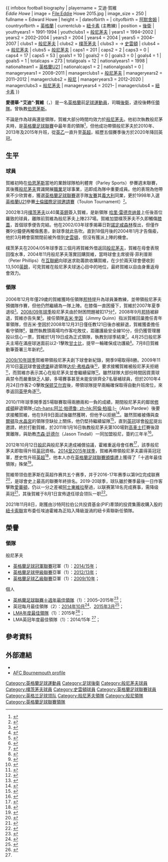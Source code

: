 {{noteta|G1=足球|G2=FAcup
|T=zh-hans:埃迪·豪; zh-tw:埃迪·霍維; zh-hk:艾迪·賀維;
|1=zh-hans:埃迪·豪; zh-tw:埃迪·霍維; zh-hk:艾迪·賀維;
|2=zh-hans:爱德华兹·"埃迪"·豪; zh-tw:愛德華兹·"埃迪"·霍維; zh-hk:愛德華·"艾迪"·賀維;
|3=zh-hans:豪; zh-tw:霍維; zh-hk:賀維;
|4=zh-hans:达伦·弗格森; zh-hk:戴倫·費格遜;
}}
{{ infobox football biography
| playername           = 艾迪·賀維<br>''Eddie Howe''
| image                = File:Eddie Howe 2015.jpg
| image_size       = 250
| fullname             = Edward Howe
| height              = {{height|ft=5|in=11}}
| dateofbirth          = {{birth date and age|1977|11|29}}
| cityofbirth          = [[阿默舍姆|阿默舍姆]]
| countryofbirth       = [[英格蘭|英格蘭]]
| currentclub          = [[纽卡斯尔联足球俱乐部|紐卡素]] (主教練)
| position             = [[後衛_(足球)|後衛]]
| youthyears1          = 1991-1994
| youthclubs1          = [[伯恩茅斯足球俱乐部|般尼茅夫]]
| years1               = 1994–2002
| years2               = 2002–2004
| years3               = 2004
| years4               = 2004
| years5               = 2004–2007
| clubs1               = [[伯恩茅斯足球俱乐部|般尼茅夫]]
| clubs2               = [[朴茨茅斯足球俱乐部|樸茨茅夫]]
| clubs3               = → [[斯温登足球俱乐部|史雲頓]]
| clubs4               = → [[伯恩茅斯足球俱乐部|般尼茅夫]]
| clubs5               = [[伯恩茅斯足球俱乐部|般尼茅夫]]
| caps1                = 201
| caps2                = 2
| caps3                = 0
| caps4                = 17
| caps5                = 53
| goals1               = 10
| goals2               = 0
| goals3               = 0
| goals4               = 1
| goals5               = 1
| totalcaps            = 273
| totalgoals           = 12
| nationalyears1       = 1998
| nationalteam1        = [[英格蘭21歲以下足球代表隊|英格蘭U21]]
| nationalcaps1        = 2
| nationalgoals1       = 0
| manageryears1        = 2008–2011
| managerclubs1        = [[伯恩茅斯足球俱乐部|般尼茅夫]]
| manageryears2        = 2011–2012
| managerclubs2        = [[伯恩利足球俱乐部|般尼]]
| manageryears3        = 2012–2020
| managerclubs3        = [[伯恩茅斯足球俱乐部|般尼茅夫]]
| manageryears4        = 2021–
| managerclubs4        = [[纽卡斯尔联足球俱乐部|紐卡素]]
}}

'''愛德華·"艾迪"·賀維'''（{{lang-en|'''Edward "Eddie" Howe'''}}，{{bd|1977年|11月29日|catidx=Howe, Eddie}}）是一名[[英格蘭|英格蘭]]前[[英式足球|足球]][[運動員|運動員]]，司職[[後衛_(足球)|後衛]]，退役後轉任[[教練|領隊]]。曾執教[[伯恩茅斯足球俱乐部|伯恩茅斯]]。

不論是作為球員還是領隊，賀維大部分時間均效力於[[伯恩茅斯足球俱乐部|般尼茅夫]]。他初次執教般尼茅夫時，是[[英格蘭足球聯賽|英格蘭足球聯賽]]中最年青的領隊<ref>{{cite news |language=en |title=Howe handed permanent role |url=http://www.skysports.com/story/0,19528,11750_4817560,00.html |date=2009-01-19 |accessdate=2009-01-19 |publisher=''Sky Sports'' |archive-date=2009-06-02 |archive-url=https://web.archive.org/web/20090602062338/http://www.skysports.com/story/0,19528,11750_4817560,00.html |dead-url=no }}</ref>，但他成功帶領般尼茅夫於2010年、2013年及2015年升班，從[[英乙|英乙]]一直升至[[英超|英超]]，經歷五個賽季後方於2020年降回英冠。

==生平==
===球員===
賀維初時在[[伯恩茅斯|伯恩茅斯]]當地的業餘球隊柏利體育（Parley Sports）參賽週末聯賽，其後獲[[伯恩茅斯足球俱乐部|般尼茅夫]]賞識開展[[職業|職業]]足球事業，迅即成為隊中重要成員。他的表現為他帶來不少欣賞者，獲選[[英格蘭足球聯賽|英格蘭足球聯賽]]選手隊[[友誼賽|友賽]]其[[義大利|義大利]]同業，更於1998年入選[[英格蘭21歲以下足球代表隊|英格蘭U21]]參賽[[土倫國際足球邀請賽|土倫國際足球邀請賽]]（Toulon Tournament）<small><ref>{{cite web |language=en |url=http://www.afcb.co.uk/page/ProfilesDetail/0,,10324~8893,00.html |title=Eddie Howe |publisher=A.F.C. Bournemouth |work=Team Profiles |accessdate=2009-04-23 |archive-date=2020-04-15 |archive-url=https://web.archive.org/web/20200415083807/https://www.afcb.co.uk/page/profilesdetail/0,,10324~8893,00.html/ |dead-url=no }}</ref></small>。

2002年3月[[朴茨茅斯足球俱乐部|樸茨茅夫]]以40萬[[英鎊|英鎊]]簽入賀維，是新領隊 [[哈里·雷德克纳普|哈里·雷德克纳普]]上任後首位羅致的球員，離隊前賀維為般尼茅夫上陣237場。賀維加盟樸茨茅夫不久即觸傷[[膝蓋|膝蓋]]，首個球季便告完結。他在2002/03年球季揭幕日對[[诺丁汉森林足球俱乐部|諾定咸森林]]復出，但僅作賽9分鐘便再觸傷舊患，新球季就此告吹。直到18個月後的2004年1月才告傷瘉，他於3月轉會窗關閉前被外借到[[斯温登足球俱乐部|史雲頓]]，但沒有獲派上陣的機會。

樸茨茅夫在2004/05年球季首三個月將賀維外借返回[[伯恩茅斯足球俱乐部|般尼茅夫]]，賀維在母會表現回復水準，2004年11月般尼茅夫落實回購賀維，當時球會主席彼得·菲利普斯（Peter Phillips）在[[互聯網|互聯網]]向球迷求助籌款收購賀維，在少於兩天球會便收到13,500[[英鎊|英鎊]]，可見賀維在般尼茅夫球迷心目中的地位，最終賀維以自由身重返母會效力。

===領隊===
2006年12月年僅29歲的賀維獲時任領隊[[奇雲·邦特|邦特]]提升為球員兼教練，並帶領般尼茅夫預備隊作賽，但他仍然繼續為一隊上陣。在膝傷一直困擾下，賀維於2007年夏季退役<small><ref>{{cite news |language=en |url=http://news.bbc.co.uk/sport1/hi/football/teams/b/bournemouth/6233262.stm |title=Bournemouth defender Howe retires |publisher=BBC News |date=2007-06-23 |accessdate=2009-04-23 |archive-date=2009-01-23 |archive-url=https://web.archive.org/web/20090123064750/http://news.bbc.co.uk/sport1/hi/football/teams/b/bournemouth/6233262.stm |dead-url=no }}</ref></small>。[[2008年至2009年英格蘭足球乙級聯賽|2008/09年球季]]般尼茅夫由於財困問題被扣17分<small><ref>{{cite news |language=en |url=http://news.bbc.co.uk/sport2/hi/football/teams/b/bournemouth/7547284.stm |title=Bournemouth accept League penalty |publisher=[[BBC|BBC]] Sport |date=2008-08-08 |accessdate=2009-11-12 |archive-date=2017-08-03 |archive-url=https://web.archive.org/web/20170803081508/http://news.bbc.co.uk/sport1/hi/football/teams/b/bournemouth/7547284.stm |dead-url=no }}</ref></small>，2008年9月[[奇雲·邦特|邦特]]被辭退，賀維亦告失業<small><ref>{{cite news |language=en |url=http://news.bbc.co.uk/sport2/hi/football/teams/b/bournemouth/7592896.stm |title=Bond sacked as Bournemouth boss |publisher=[[BBC|BBC]] Sport |date=2009-09-01 |accessdate=2009-11-12 |archive-date=2020-11-20 |archive-url=https://web.archive.org/web/20201120200806/http://news.bbc.co.uk/sport2/hi/football/teams/b/bournemouth/7592896.stm |dead-url=no }}</ref></small>。接任領隊[[吉米·奎因|吉米·奎因]]（Jimmy Quinn）指派賀維回巢擔任青年軍領隊，但吉米·奎因於2008年12月31日僅任教121日後亦被辭退，賀維獲委擔任看守領隊<small><ref>{{cite news |language=en |url=http://news.bbc.co.uk/sport2/hi/football/teams/b/bournemouth/7806809.stm |title=Quinn parts company with Cherries |publisher=[[BBC|BBC]] Sport |date=2009-01-01 |accessdate=2009-11-12 |archive-date=2009-01-22 |archive-url=https://web.archive.org/web/20090122110156/http://news.bbc.co.uk/sport1/hi/football/teams/b/bournemouth/7806809.stm |dead-url=no }}</ref></small>，雖然執教頭兩場均作客吃敗仗，距離護級安全線10分，但仍獲管理層投以信心一票，賀維於1月19日成為正式領隊，執教到球季結束<small><ref>{{cite news |language=en |url=http://news.bbc.co.uk/sport2/hi/football/teams/b/bournemouth/7837089.stm |title=Cherries appoint Howe for season |publisher=[[BBC|BBC]] Sport |date=2009-01-19 |accessdate=2009-11-12 |archive-date=2020-11-23 |archive-url=https://web.archive.org/web/20201123225408/http://news.bbc.co.uk/sport2/hi/football/teams/b/bournemouth/7837089.stm |dead-url=no }}</ref></small>。4月25日般尼茅夫主場在滿座球迷面前以2-1擊敗[[格林斯比镇足球俱乐部|甘士比]]，提早一輪確保成功護級<small><ref>{{cite news |language=en |url=http://news.bbc.co.uk/sport2/hi/football/eng_div_3/8002125.stm |title=Bournemouth 2-1 Grimsby |publisher=[[BBC|BBC]] Sport |date=2009-04-25 |accessdate=2009-11-12 |archive-date=2020-04-15 |archive-url=https://web.archive.org/web/20200415045540/http://news.bbc.co.uk/sport2/hi/football/eng_div_3/8002125.stm |dead-url=no }}</ref></small>。7月8日賀維動筆簽署三年新約<small><ref>{{cite news |language=en |url=http://www.skysports.com/story/0,19528,11750_5421479,00.html |title=New deals for Cherries duo |publisher=Sky Sports |date=2009-07-08 |accessdate=2009-11-13 |archive-date=2016-11-30 |archive-url=https://web.archive.org/web/20161130043028/http://www.skysports.com/story/0,19528,11750_5421479,00.html |dead-url=no }}</ref></small>。

[[2009年至2010年英格蘭足球乙級聯賽|2009/10年球季]]賀維帶領般尼茅夫創下球會新紀錄，開季9場取得8勝。2009年11月10日[[英冠|英冠]]球會[[皮特堡联足球俱乐部|彼德堡]]辭退領隊[[达伦·弗格森|达伦·弗格森]]後<small><ref>{{cite news |language=en |url=http://news.bbc.co.uk/sport2/hi/football/teams/p/peterborough_united/8351399.stm |title=Posh confirm Ferguson departure |publisher=[[BBC|BBC]] Sport |date=2009-11-10 |accessdate=2009-11-12 |archive-date=2020-11-21 |archive-url=https://web.archive.org/web/20201121200852/http://news.bbc.co.uk/sport2/hi/football/teams/p/peterborough_united/8351399.stm |dead-url=no }}</ref></small>，要求接觸賀維被般尼茅夫拒絕<small><ref>{{cite news |language=en |url=http://news.bbc.co.uk/sport2/hi/football/teams/p/peterborough_united/8354912.stm |title=Kettering boss among Posh targets |publisher=[[BBC|BBC]] Sport |date=2009-11-12 |accessdate=2009-11-12 |archive-date=2020-11-21 |archive-url=https://web.archive.org/web/20201121101741/http://news.bbc.co.uk/sport2/hi/football/teams/p/peterborough_united/8354912.stm |dead-url=no }}</ref></small>，而賀維亦表示其心在般尼茅夫並會繼續留隊<small><ref>{{cite news |language=en |url=http://news.bbc.co.uk/sport2/hi/football/teams/b/bournemouth/8357037.stm |title=My heart is at Bournemouth - Howe |publisher=[[BBC|BBC]] Sport |date=2009-11-12 |accessdate=2009-11-13 |archive-date=2020-04-15 |archive-url=https://web.archive.org/web/20200415083918/http://news.bbc.co.uk/sport2/hi/football/teams/b/bournemouth/8357037.stm |dead-url=no }}</ref></small>。雖然球隊大部份時間因買賣球員禁令而嚴重缺乏人腳，多場賽事甚至未能安排齊全7名替補球員，但於2010年4月24日作客2-0擊敗[[保顿艾尔宾足球俱乐部|保顿艾尔宾]]後，帶領球隊提早兩輪確保取得自動升班席位，來季返回[[英甲|英甲]]角逐<small><ref>{{cite news |language=en |url=http://news.bbc.co.uk/sport2/hi/football/eng_div_3/8620823.stm |title=Burton Albion 0-2 Bournemouth |publisher=[[BBC|BBC]] Sport |date=2010-04-24 |accessdate=2010-04-25 |archive-date=2020-08-11 |archive-url=https://web.archive.org/web/20200811132215/http://news.bbc.co.uk/sport2/hi/football/eng_div_3/8620823.stm |dead-url=no }}</ref></small>。

2010/11年球季開季首5場聯賽取得兩勝兩和一負的成績，期間般尼茅夫的鄰居[[南安普顿足球俱乐部|修咸頓]]辭退領隊[[阿兰·帕德鲁|-{zh-hans:阿兰·帕德鲁; zh-hk:阿倫·柏祖;}-]]（Alan Pardew）後要求接觸賀維，他在9月9日面試後雖然獲聘，但他予以拒絕<ref>{{cite news |language=en |url=http://news.bbc.co.uk/sport2/hi/football/teams/b/bournemouth/8986172.stm |title=Bournemouth boss Eddie Howe rejects Southampton move |publisher=[[BBC|BBC]] Sport |date=2010-09-09 |accessdate=2010-09-10 |archive-date=2020-04-15 |archive-url=https://web.archive.org/web/20200415083906/http://news.bbc.co.uk/sport2/hi/football/teams/b/bournemouth/8986172.stm |dead-url=no }}</ref>。雖然賀維被傳與[[查尔顿竞技足球俱乐部|查爾頓]]及[[水晶宫足球俱乐部|水晶宮]]的領隊空缺扯上關係，他仍堅持繼續留隊<ref>{{cite news |language=en |url=http://news.bbc.co.uk/sport2/hi/football/teams/b/bournemouth/9357904.stm |title=Bournemouth manager Eddie Howe to stay at Dean Court |publisher=''[[BBC_Sport|BBC Sport]]'' |date=2011-01-11 |accessdate=2011-01-17 |archive-date=2020-04-15 |archive-url=https://web.archive.org/web/20200415083911/http://news.bbc.co.uk/sport2/hi/football/teams/b/bournemouth/9357904.stm |dead-url=no }}</ref>，直到[[英冠|英冠]]球會[[伯恩利足球俱乐部|般尼]]提出邀請，終於打動賀維，於2011年1月16日執教般尼茅夫第100場對[[科尔切斯特联足球俱乐部|高車士打]]賽後證實離隊，與助教[[Jason_Tindall|杰森·廷德尔]]（Jason Tindall）一同加盟般尼，簽約三年半<ref>{{cite news |language=en |url=http://news.bbc.co.uk/sport2/hi/football/teams/b/burnley/9360426.stm |title=Eddie Howe appointed Burnley manager |publisher=''[[BBC_Sport|BBC Sport]]'' |date=2011-01-16 |accessdate=2011-01-17 |archive-date=2019-10-10 |archive-url=https://web.archive.org/web/20191010163557/http://news.bbc.co.uk/sport2/hi/football/teams/b/burnley/9360426.stm |dead-url=no }}</ref>。

2012年10月12日[[伯恩利足球俱乐部|般尼]]與般尼茅夫達成補償協議，霍維重返母會任教<ref>{{cite news |language=en |url=http://www.bbc.co.uk/sport/0/football/19927379 |title=Eddie Howe: Bournemouth agree deal with Burnley for manager |publisher=''[[BBC_Sport|BBC Sport]]'' |date=2012-10-12 |accessdate=2012-10-13 |archive-date=2016-01-18 |archive-url=https://web.archive.org/web/20160118042011/http://www.bbc.co.uk/sport/0/football/19927379 |dead-url=no }}</ref>，該季般尼茅夫即取得升班[[英冠|英冠]]資格。[[2014年至2015年英格蘭足球冠軍聯賽|2014至2015年球季]]，賀維再帶領般尼茅夫贏得英冠冠軍，歷史性升班[[英超|英超]]<ref>{{cite news|language=en|url=http://www.bbc.co.uk/sport/0/football/32459759|title=Charlton 0-3 Bournemouth|publisher=''[[BBC_Sport|BBC Sport]]''|date=2015-05-02|accessdate=2015-06-17|archive-date=2015-07-05|archive-url=https://web.archive.org/web/20150705182716/http://www.bbc.co.uk/sport/0/football/32459759|dead-url=no}}</ref>，他本人亦在[[英格蘭足球聯賽頒獎禮|英格蘭足球聯賽頒獎禮]]上獲得了「十週年最佳領隊」殊榮<ref>{{cite web|title=Winners announced for The Football League Awards 2015|url=http://www.football-league.co.uk/news/article/2015/winners-announced-for-the-football-league-awards-2015-2412148.aspx|publisher=The Football League|language=en|date=2015-04-19|accessdate=2015-06-17|archive-date=2015-04-20|archive-url=https://web.archive.org/web/20150420014144/http://www.football-league.co.uk/news/article/2015/winners-announced-for-the-football-league-awards-2015-2412148.aspx|dead-url=no}}</ref>。

賀維带领伯恩茅斯在英超作赛共五个赛季，并于2016-17年赛季以第9位完成联赛<ref>{{Cite news |url=https://www.bournemouthecho.co.uk/news/15299904.pictures-cherries-claim-leicester-draw-to-seal-ninth-place-premier-league-finish/ |title=PICTURES: Cherries claim Leicester draw to seal ninth-place Premier League finish |newspaper=Bournemouth Echo |accessdate=2020-08-02 |archive-date=2019-10-11 |archive-url=https://web.archive.org/web/20191011051620/https://www.bournemouthecho.co.uk/news/15299904.pictures-cherries-claim-leicester-draw-to-seal-ninth-place-premier-league-finish/ |dead-url=no }}</ref>，是球會史上最高的聯賽年終排名。2019-20球季，球队雖於賽季最後一日作客擊敗[[愛華頓|愛華頓]]，仍以一分之差被[[阿士東維拉|阿士東維拉]]壓過，以联赛第18名完成赛事，需降级英冠<ref>{{cite web |url=https://www.bbc.com/sport/football/53460590 |title=Everton 1–3 Bournemouth |website=BBC Sport |date=26 July 2020 |accessdate=26 July 2020 |archive-date=2020-12-03 |archive-url=https://web.archive.org/web/20201203063821/https://www.bbc.com/sport/football/53460590 |dead-url=no }}</ref>，其後賀維于8月1日宣佈退任球会领队一职<ref>{{cite web |url=https://www.afcb.co.uk/news/club-news/statement-eddie-howe-leaves-club-by-mutual-consent/ |title=Statement: Eddie Howe Leaves Club by Mutual Consent |publisher=A.F.C. Bournemouth |date=1 August 2020 |accessdate=1 August 2020 |archive-date=2020-12-20 |archive-url=https://web.archive.org/web/20201220134637/https://www.afcb.co.uk/news/club-news/statement-eddie-howe-leaves-club-by-mutual-consent/ |dead-url=no }}</ref>。

2021年11月8日，剛獲由沙特阿拉伯公共投資基金(PIF)牽頭的投資集團收購入股的[[紐卡斯爾聯足球俱樂部|紐卡索聯]]宣布委任埃迪霍維為正陷入降級漩渦的紐卡索聯新任領隊。

== 榮譽 ==
=== 領隊 ===
;般尼茅夫
*[[英格蘭足球冠軍聯賽|英格蘭足球冠軍聯賽]]冠軍（1）：[[2014年至2015年英格蘭足球冠軍聯賽|2014/15年]]；
*[[英格蘭足球甲級聯賽|英格蘭足球甲級聯賽]]亞軍（1）：[[2012年至2013年英格蘭足球甲級聯賽|2012/13年]]；
*[[英格蘭足球乙級聯賽|英格蘭足球乙級聯賽]]亞軍（1）：[[2009年至2010年英格蘭足球乙級聯賽|2009/10年]]；

;個人
*[[英格蘭足球聯賽頒獎禮|英格蘭足球聯賽十週年最佳領隊]]（1）：2005–2015年<ref>{{cite web|url=http://www.football-league.co.uk/news/article/2015/football-league-announces-its-team-of-the-decade-2411700.aspx|title=The Football League announces its Team of the Decade|author=The Football League|publisher=|accessdate=28 April 2015|archive-date=2016-03-03|archive-url=https://web.archive.org/web/20160303235405/http://www.football-league.co.uk/news/article/2015/football-league-announces-its-team-of-the-decade-2411700.aspx|dead-url=no}}</ref>；
*英冠每月最佳領隊（2）：[[2014年至2015年英格蘭足球冠軍聯賽#每月最佳領隊|2014年10月]]<ref>{{cite news |url=http://www1.skysports.com/football/news/11095/9553211/sky-bet-fl72-bournemouths-howe-and-wilson-secure-october-awards |title=Bournemouth's Howe and Wilson secure October awards |publisher=skysports.com |date=7 November 2014 |accessdate=7 November 2014 |archive-date=2018-09-26 |archive-url=https://web.archive.org/web/20180926014555/https://www.skysports.com/football/news/11095/9553211/sky-bet-fl72-bournemouths-howe-and-wilson-secure-october-awards |dead-url=no }}</ref>、[[2014年至2015年英格蘭足球冠軍聯賽#每月最佳領隊|2015年3月]]<ref>{{cite web|url=http://www1.skysports.com/football/news/11743/9796455/eddie-howe-takes-championship-manager-award|title=Eddie Howe takes Championship manager award|work=Sky Sports|accessdate=28 April 2015|archive-date=2017-10-17|archive-url=https://web.archive.org/web/20171017203505/http://www.skysports.com/football/news/11743/9796455/eddie-howe-takes-championship-manager-award|dead-url=no}}</ref>；
*[[英格蘭足球聯賽領隊協會年度最佳領隊|LMA年度最佳領隊]]（1）：2015年<ref name=lma2015>{{cite web|title=Bournemouth boss is LMA manager of the year|url=http://www.bbc.com/sport/0/football/32894562|publisher=BBC Sport|accessdate=26 May 2015|archive-date=2015-09-24|archive-url=https://web.archive.org/web/20150924223830/http://www.bbc.com/sport/0/football/32894562|dead-url=no}}</ref>；
*LMA英冠年度最佳領隊（1）：2014/15年 <ref name=lma2015/>；

==參考資料==
{{reflist}}

==外部連結==
*{{soccerbase (manager)|id=2140|name=艾迪·賀維}}
*[http://www.afcb.co.uk/page/ProfilesDetail/0,,10324~8893,00.html AFC Bournemouth profile] {{Wayback|url=http://www.afcb.co.uk/page/ProfilesDetail/0,,10324~8893,00.html |date=20200415083807 }} 

{{纽卡斯尔联球员名单}}
{{LMA年度最佳領隊}}
{{英格蘭足球聯賽頒獎禮十週年最佳陣容}}

{{DEFAULTSORT:Howe, Eddie}}
[[Category:英格蘭足球運動員|Category:英格蘭足球運動員]]
[[Category:足球後衛|Category:足球後衛]]
[[Category:般尼茅夫球員|Category:般尼茅夫球員]]
[[Category:樸茨茅夫球員|Category:樸茨茅夫球員]]
[[Category:史雲頓球員|Category:史雲頓球員]]
[[Category:英格蘭足球聯賽球員|Category:英格蘭足球聯賽球員]]
[[Category:英格兰足球领队|Category:英格兰足球领队]]
[[Category:般尼茅夫領隊|Category:般尼茅夫領隊]]
[[Category:般尼領隊|Category:般尼領隊]]
[[Category:英格蘭足球聯賽領隊|Category:英格蘭足球聯賽領隊]]